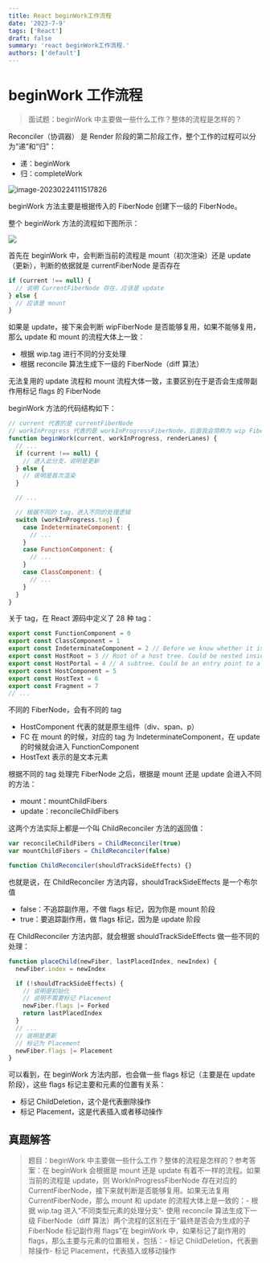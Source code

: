 ```yaml
---
title: React beginWork工作流程
date: '2023-7-9'
tags: ['React']
draft: false
summary: 'react beginWork工作流程.'
authors: ['default']
---
```


# beginWork 工作流程

> 面试题：beginWork 中主要做一些什么工作？整体的流程是怎样的？

Reconciler（协调器） 是 Render 阶段的第二阶段工作，整个工作的过程可以分为“递”和“归”：

- 递：beginWork
- 归：completeWork

![image-20230224111517826](https://xiejie-typora.oss-cn-chengdu.aliyuncs.com/2023-03-10-053722.png)

beginWork 方法主要是根据传入的 FiberNode 创建下一级的 FiberNode。

整个 beginWork 方法的流程如下图所示：

![](https://xiejie-typora.oss-cn-chengdu.aliyuncs.com/2023-03-01-015305.png)

首先在 beginWork 中，会判断当前的流程是 mount（初次渲染）还是 update（更新），判断的依据就是 currentFiberNode 是否存在

```js
if (current !== null) {
  // 说明 CurrentFiberNode 存在，应该是 update
} else {
  // 应该是 mount
}
```

如果是 update，接下来会判断 wipFiberNode 是否能够复用，如果不能够复用，那么 update 和 mount 的流程大体上一致：

- 根据 wip.tag 进行不同的分支处理
- 根据 reconcile 算法生成下一级的 FiberNode（diff 算法）

无法复用的 update 流程和 mount 流程大体一致，主要区别在于是否会生成带副作用标记 flags 的 FiberNode

beginWork 方法的代码结构如下：

```js
// current 代表的是 currentFiberNode
// workInProgress 代表的是 workInProgressFiberNode，后面我会简称为 wip FiberNode
function beginWork(current, workInProgress, renderLanes) {
  // ...
  if (current !== null) {
    // 进入此分支，说明是更新
  } else {
    // 说明是首次渲染
  }

  // ...

  // 根据不同的 tag，进入不同的处理逻辑
  switch (workInProgress.tag) {
    case IndeterminateComponent: {
      // ...
    }
    case FunctionComponent: {
      // ...
    }
    case ClassComponent: {
      // ...
    }
  }
}
```

关于 tag，在 React 源码中定义了 28 种 tag：

```js
export const FunctionComponent = 0
export const ClassComponent = 1
export const IndeterminateComponent = 2 // Before we know whether it is function or class
export const HostRoot = 3 // Root of a host tree. Could be nested inside another node.
export const HostPortal = 4 // A subtree. Could be an entry point to a different renderer.
export const HostComponent = 5
export const HostText = 6
export const Fragment = 7
// ...
```

不同的 FiberNode，会有不同的 tag

- HostComponent 代表的就是原生组件（div、span、p）
- FC 在 mount 的时候，对应的 tag 为 IndeterminateComponent，在 update 的时候就会进入 FunctionComponent
- HostText 表示的是文本元素

根据不同的 tag 处理完 FiberNode 之后，根据是 mount 还是 update 会进入不同的方法：

- mount：mountChildFibers
- update：reconcileChildFibers

这两个方法实际上都是一个叫 ChildReconciler 方法的返回值：

```js
var reconcileChildFibers = ChildReconciler(true)
var mountChildFibers = ChildReconciler(false)

function ChildReconciler(shouldTrackSideEffects) {}
```

也就是说，在 ChildReconciler 方法内容，shouldTrackSideEffects 是一个布尔值

- false：不追踪副作用，不做 flags 标记，因为你是 mount 阶段
- true：要追踪副作用，做 flags 标记，因为是 update 阶段

在 ChildReconciler 方法内部，就会根据 shouldTrackSideEffects 做一些不同的处理：

```js
function placeChild(newFiber, lastPlacedIndex, newIndex) {
  newFiber.index = newIndex

  if (!shouldTrackSideEffects) {
    // 说明是初始化
    // 说明不需要标记 Placement
    newFiber.flags |= Forked
    return lastPlacedIndex
  }
  // ...
  // 说明是更新
  // 标记为 Placement
  newFiber.flags |= Placement
}
```

可以看到，在 beginWork 方法内部，也会做一些 flags 标记（主要是在 update 阶段），这些 flags 标记主要和元素的位置有关系：

- 标记 ChildDeletion，这个是代表删除操作
- 标记 Placement，这是代表插入或者移动操作

## 真题解答

> 题目：beginWork 中主要做一些什么工作？整体的流程是怎样的？参考答案：在 beginWork 会根据是 mount 还是 update 有着不一样的流程。如果当前的流程是 update，则 WorkInProgressFiberNode 存在对应的 CurrentFiberNode，接下来就判断是否能够复用。如果无法复用 CurrentFiberNode，那么 mount 和 update 的流程大体上是一致的：- 根据 wip.tag 进入“不同类型元素的处理分支”- 使用 reconcile 算法生成下一级 FiberNode（diff 算法）两个流程的区别在于“最终是否会为生成的子 FiberNode 标记副作用 flags”在 beginWork 中，如果标记了副作用的 flags，那么主要与元素的位置相关，包括：- 标记 ChildDeletion，代表删除操作- 标记 Placement，代表插入或移动操作
